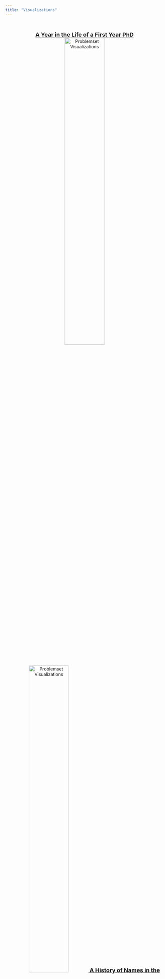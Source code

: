 ```yaml
---
title: "Visualizations"
---
```


&nbsp;

<center>
[<font size="4">**A Year in the Life of a First Year PhD**</font> 
![Problemset Visualizations](files/hw_wc.png){ width=50% }](problemsets.html)


&nbsp;


[![Problemset Visualizations](files/hw_wc.png){ width=50% }
<font size="4">**A History of Names in the U.S.**</font>](problemsets.html)

</center>

